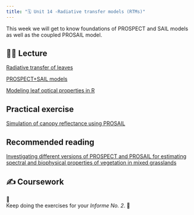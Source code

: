 ```yaml
---
title: "🗓️ Unit 14 -Radiative transfer models (RTMs)"
---
```


This week we will get to know foundations of PROSPECT and SAIL models as well as the coupled PROSAIL model.


## 👨‍🏫 Lecture  


[Radiative transfer of leaves](https://jgomezdans.github.io/barrax_2015/LeavesRTpres.slides.html)

[PROSPECT+SAIL models](https://www.ipgp.fr/~jacquemoud/publications/jacquemoud2009a.pdf)

[Modeling leaf optical properties in R](https://joss.theoj.org/papers/10.21105/joss.06027)


## Practical exercise

[Simulation of canopy reflectance using PROSAIL](https://jbferet.gitlab.io/prosail/index.html)

## Recommended reading

[Investigating different versions of PROSPECT and PROSAIL for estimating spectral and biophysical properties of vegetation in mixed grasslands](https://www.tandfonline.com/doi/full/10.1080/15481603.2021.1877435)


## ✍️ Coursework

🚧   
Keep doing the exercises for your *Informe No. 2*.
🚧


